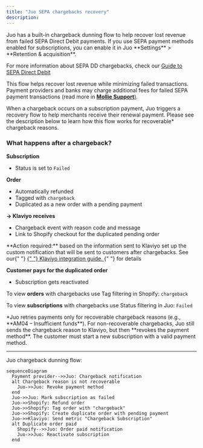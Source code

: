 ```yaml
---
title: "Juo SEPA chargebacks recovery"
description:
---
```


<Tip>
Juo has a built-in chargeback dunning flow to help recover lost revenue from failed SEPA Direct Debit payments. If you use SEPA payment methods enabled for subscriptions, you can enable it in Juo **Settings** > **Retention & acquisition**.

For more information about SEPA DD chargebacks, check our [Guide to SEPA Direct Debit](https://www.notion.so/Guide-to-SEPA-Direct-Debit-13c903e568c4805c8ca6f4b51a5da3ac?pvs=21)

</Tip>

This flow helps recover lost revenue while minimizing failed transactions. Payment providers and banks may charge additional fees for failed SEPA payment transactions (read more in [**Mollie Support**)](https://help.mollie.com/hc/en-us/articles/115000796469-What-is-a-SEPA-Direct-Debit-chargeback).

When a chargeback occurs on a subscription payment, Juo triggers a recovery flow to help merchants receive their renewal payment. Please see the description below to learn how this flow works for recoverable\* chargeback reasons.

### What happens after a chargeback?

**Subscription**

- Status is set to `Failed`

**Order**

- Automatically refunded
- Tagged with `chargeback`
- Duplicated as a new order with a pending payment

**→ Klaviyo receives**

- Chargeback event with reason code and message
- Link to Shopify checkout for the duplicated pending order

<Note>
  **Action required:** based on the information sent to Klaviyo set up the
  custom notification that will be sent to customers after chargebacks. See our{" "}
  <a href="/klaviyo-integration" target="_blank">
    {" "}
    Klaviyo integration guide.
  </a>{" "}
  for details
</Note>

**Customer pays for the duplicated order**

- Subscription gets reactivated

<Note>

To view **orders** with chargebacks use Tag filtering in Shopify: `chargeback`

To view **subscriptions** with chargebacks use Status filtering in Juo: `Failed`

</Note>
*Juo retries payments only for recoverable chargeback reasons (e.g., **AM04 – Insufficient funds**). For non-recoverable chargebacks, Juo still sends the chargeback reason to Klaviyo, but then **revokes the payment method**. The customer must start a new subscription with a valid payment method.

---

Juo chargeback dunning flow:

```mermaid
sequenceDiagram
  Payment provider-->>Juo: Chargeback notification
  alt Chargeback reason is not recoverable
    Juo->>Juo: Revoke payment method
  end
  Juo->>Juo: Mark subscription as failed
  Juo->>Shopify: Refund order
  Juo->>Shopify: Tag order with "chargeback"
  Juo->>Shopify: Create duplicate order with pending payment
  Juo->>Klaviyo: Send metric "Chargeback Subscription"
  alt Duplicate order paid
    Shopify-->>Juo: Order paid notification
    Juo->>Juo: Reactivate subscription
  end
```
